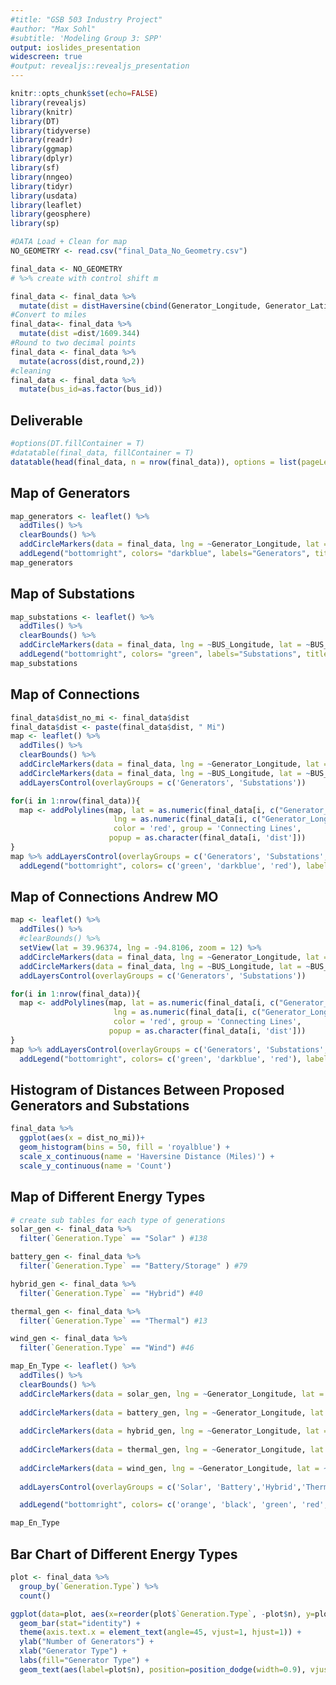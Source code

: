 ```yaml
---
#title: "GSB 503 Industry Project"
#author: "Max Sohl"
#subtitle: 'Modeling Group 3: SPP'
output: ioslides_presentation
widescreen: true
#output: revealjs::revealjs_presentation
---
```


```r
knitr::opts_chunk$set(echo=FALSE)
library(revealjs)
library(knitr)
library(DT)
library(tidyverse)
library(readr)
library(ggmap)
library(dplyr)
library(sf)
library(nngeo)
library(tidyr)
library(usdata)
library(leaflet)
library(geosphere)
library(sp)

#DATA Load + Clean for map
NO_GEOMETRY <- read.csv("final_Data_No_Geometry.csv")

final_data <- NO_GEOMETRY
# %>% create with control shift m

final_data <- final_data %>%
  mutate(dist = distHaversine(cbind(Generator_Longitude, Generator_Latitude), cbind(BUS_Longitude, BUS_Latitude)))
#Convert to miles
final_data<- final_data %>% 
  mutate(dist =dist/1609.344)
#Round to two decimal points
final_data <- final_data %>% 
  mutate(across(dist,round,2))
#cleaning
final_data <- final_data %>% 
  mutate(bus_id=as.factor(bus_id))
```



## {data-background=1.png data-background-size=cover}

## {data-background=2.png data-background-size=cover}

## {data-background=3.png data-background-size=cover}

## {data-background=4.png data-background-size=cover}

## {data-background=5.png data-background-size=cover}

## {data-background=6.png data-background-size=cover}

## Deliverable
```r
#options(DT.fillContainer = T)
#datatable(final_data, fillContainer = T)
datatable(head(final_data, n = nrow(final_data)), options = list(pageLength = 5, scrollX = TRUE, scrollY = "300px") ) 
```

## Map of Generators 
```r
map_generators <- leaflet() %>% 
  addTiles() %>% 
  clearBounds() %>% 
  addCircleMarkers(data = final_data, lng = ~Generator_Longitude, lat = ~Generator_Latitude, popup = ~`Generation.Interconnection.Number`, color='darkblue', stroke = F, fillOpacity = 1, radius = 6, group = 'Generators') %>% 
  addLegend("bottomright", colors= "darkblue", labels="Generators", title="Legend", opacity = 1)
map_generators
```


## Map of Substations
```r
map_substations <- leaflet() %>% 
  addTiles() %>% 
  clearBounds() %>% 
  addCircleMarkers(data = final_data, lng = ~BUS_Longitude, lat = ~BUS_Latitude, popup = ~bus_id, color = 'green', stroke = F, fillOpacity = 1, radius = 6, group = 'Substations') %>% 
  addLegend("bottomright", colors= "green", labels="Substations", title="Legend",opacity = 1)
map_substations
```

## Map of Connections 
```r
final_data$dist_no_mi <- final_data$dist
final_data$dist <- paste(final_data$dist, " Mi")
map <- leaflet() %>% 
  addTiles() %>% 
  clearBounds() %>% 
  addCircleMarkers(data = final_data, lng = ~Generator_Longitude, lat = ~Generator_Latitude, popup = ~`Generation.Interconnection.Number`, color='darkblue', stroke = F, fillOpacity = 1, radius = 6, group = 'Generators') %>% 
  addCircleMarkers(data = final_data, lng = ~BUS_Longitude, lat = ~BUS_Latitude, popup = ~bus_id, color = 'green', stroke = F, fillOpacity = 1, radius = 6, group = 'Substations') %>%
  addLayersControl(overlayGroups = c('Generators', 'Substations'))

for(i in 1:nrow(final_data)){
  map <- addPolylines(map, lat = as.numeric(final_data[i, c("Generator_Latitude", "BUS_Latitude")]), 
                       lng = as.numeric(final_data[i, c("Generator_Longitude", "BUS_Longitude")]),
                       color = 'red', group = 'Connecting Lines',
                      popup = as.character(final_data[i, 'dist']))
}
map %>% addLayersControl(overlayGroups = c('Generators', 'Substations', 'Connecting Lines')) %>% 
  addLegend("bottomright", colors= c('green', 'darkblue', 'red'), labels=c('Substation', 'Generator','Distance'),title="Legend", group = c('Substations', 'Generators','Connecting Lines'),opacity= 1)
```

## Map of Connections Andrew MO 
```r
map <- leaflet() %>% 
  addTiles() %>% 
  #clearBounds() %>% 
  setView(lat = 39.96374, lng = -94.8106, zoom = 12) %>% 
  addCircleMarkers(data = final_data, lng = ~Generator_Longitude, lat = ~Generator_Latitude, popup = ~`Generation.Interconnection.Number`, color='darkblue', stroke = F, fillOpacity = 1, radius = 6, group = 'Generators') %>% 
  addCircleMarkers(data = final_data, lng = ~BUS_Longitude, lat = ~BUS_Latitude, popup = ~bus_id, color = 'green', stroke = F, fillOpacity = 1, radius = 6, group = 'Substations') %>%
  addLayersControl(overlayGroups = c('Generators', 'Substations'))

for(i in 1:nrow(final_data)){
  map <- addPolylines(map, lat = as.numeric(final_data[i, c("Generator_Latitude", "BUS_Latitude")]), 
                       lng = as.numeric(final_data[i, c("Generator_Longitude", "BUS_Longitude")]),
                       color = 'red', group = 'Connecting Lines',
                      popup = as.character(final_data[i, 'dist']))
}
map %>% addLayersControl(overlayGroups = c('Generators', 'Substations', 'Connecting Lines')) %>% 
  addLegend("bottomright", colors= c('green', 'darkblue', 'red'), labels=c('Substation', 'Generator','Distance'),title="Legend", group = c('Substations', 'Generators','Connecting Lines'),opacity= 1)
```

## Histogram of Distances Between Proposed Generators and Substations
```r
final_data %>%
  ggplot(aes(x = dist_no_mi))+
  geom_histogram(bins = 50, fill = 'royalblue') +
  scale_x_continuous(name = 'Haversine Distance (Miles)') +
  scale_y_continuous(name = 'Count') 
```

## Map of Different Energy Types
```r
# create sub tables for each type of generations
solar_gen <- final_data %>% 
  filter(`Generation.Type` == "Solar" ) #138

battery_gen <- final_data %>% 
  filter(`Generation.Type` == "Battery/Storage" ) #79

hybrid_gen <- final_data %>% 
  filter(`Generation.Type` == "Hybrid") #40

thermal_gen <- final_data %>% 
  filter(`Generation.Type` == "Thermal") #13

wind_gen <- final_data %>% 
  filter(`Generation.Type` == "Wind") #46

map_En_Type <- leaflet() %>% 
  addTiles() %>% 
  clearBounds() %>% 
  addCircleMarkers(data = solar_gen, lng = ~Generator_Longitude, lat = ~Generator_Latitude, popup = ~`Generation.Interconnection.Number`, color='orange', stroke = F, fillOpacity = 1, radius = 6, group = 'Solar') %>% 
  
  addCircleMarkers(data = battery_gen, lng = ~Generator_Longitude, lat = ~Generator_Latitude, popup = ~`Generation.Interconnection.Number`, color='black', stroke = F, fillOpacity = 1, radius = 6, group = 'Battery') %>%
  
  addCircleMarkers(data = hybrid_gen, lng = ~Generator_Longitude, lat = ~Generator_Latitude, popup = ~`Generation.Interconnection.Number`, color='green', stroke = F, fillOpacity = 1, radius = 6, group = 'Hybrid') %>% 
  
  addCircleMarkers(data = thermal_gen, lng = ~Generator_Longitude, lat = ~Generator_Latitude, popup = ~`Generation.Interconnection.Number`, color='red', stroke = F, fillOpacity = 1, radius = 6, group = 'Thermal') %>% 
  
  addCircleMarkers(data = wind_gen, lng = ~Generator_Longitude, lat = ~Generator_Latitude, popup = ~`Generation.Interconnection.Number`, color='blue', stroke = F, fillOpacity = 1, radius = 6, group = 'Wind') %>% 
  
  addLayersControl(overlayGroups = c('Solar', 'Battery','Hybrid','Thermal','Wind')) %>% 

  addLegend("bottomright", colors= c('orange', 'black', 'green', 'red', 'blue'), labels=c('Solar', 'Battery','Hybrid','Thermal', 'Wind'),title="Generation Type", group = c('Solar', 'Battery','Hybrid','Thermal','Wind'))

map_En_Type
```

## Bar Chart of Different Energy Types
```r
plot <- final_data %>%
  group_by(`Generation.Type`) %>%
  count()

ggplot(data=plot, aes(x=reorder(plot$`Generation.Type`, -plot$n), y=plot$n, fill=plot$`Generation.Type`)) +
  geom_bar(stat="identity") +
  theme(axis.text.x = element_text(angle=45, vjust=1, hjust=1)) +
  ylab("Number of Generators") +
  xlab("Generator Type") + 
  labs(fill="Generator Type") +
  geom_text(aes(label=plot$n), position=position_dodge(width=0.9), vjust=-0.25)
```


## {data-background=11.png data-background-size=cover}

## {data-background=12.png data-background-size=cover}



















